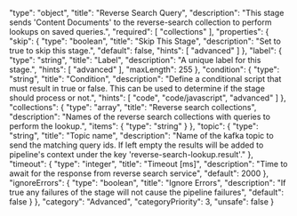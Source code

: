   "type": "object",
  "title": "Reverse Search Query",
  "description": "This stage sends 'Content Documents' to the reverse-search collection to perform lookups on saved queries.",
  "required": [
    "collections"
  ],
  "properties": {
    "skip": {
      "type": "boolean",
      "title": "Skip This Stage",
      "description": "Set to true to skip this stage.",
      "default": false,
      "hints": [
        "advanced"
      ]
    },
    "label": {
      "type": "string",
      "title": "Label",
      "description": "A unique label for this stage.",
      "hints": [
        "advanced"
      ],
      "maxLength": 255
    },
    "condition": {
      "type": "string",
      "title": "Condition",
      "description": "Define a conditional script that must result in true or false. This can be used to determine if the stage should process or not.",
      "hints": [
        "code",
        "code/javascript",
        "advanced"
      ]
    },
    "collections": {
      "type": "array",
      "title": "Reverse search collections",
      "description": "Names of the reverse search collections with queries to perform the lookup.",
      "items": {
        "type": "string"
      }
    },
    "topic": {
      "type": "string",
      "title": "Topic name",
      "description": "Name of the kafka topic to send the matching query ids. If left empty the results will be added to pipeline's context under the key 'reverse-search-lookup.result'."
    },
    "timeout": {
      "type": "integer",
      "title": "Timeout [ms]",
      "description": "Time to await for the response from reverse search service",
      "default": 2000
    },
    "ignoreErrors": {
      "type": "boolean",
      "title": "Ignore Errors",
      "description": "If true any failures of the stage will not cause the pipeline failures",
      "default": false
    }
  },
  "category": "Advanced",
  "categoryPriority": 3,
  "unsafe": false
}
